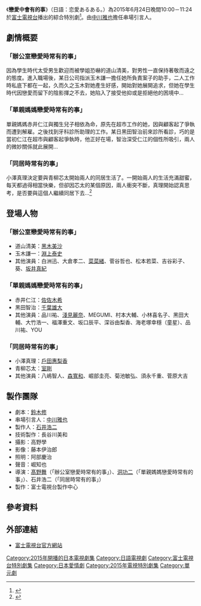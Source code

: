 《'''戀愛中會有的事'''》（日語：恋愛あるある。）為2015年6月24日晚間10:00－11:24於[[富士電視台|富士電視台]]播出的綜合特別劇<ref>{{cite web|url=http://www.sanspo.com/geino/news/20150611/geo15061105030005-n1.html|title=黒木メイサ＆佐々木希＆戸田恵梨香、「恋愛あるある」ドラマに主演|publisher=[[サンケイスポーツ|サンケイスポーツ]]|date=2015-06-11|accessdate=2015-06-12|archive-date=2020-09-28|archive-url=https://web.archive.org/web/20200928054017/https://www.sanspo.com/geino/news/20150611/geo15061105030005-n1.html|dead-url=no}}</ref>。由[[中川雅也|中川雅也]]擔任串場引言人。

{{電視節目信息框
| 顏色       = #87CEEB
| 名稱       = 戀愛中會有的事
| 原名       ={{lang|ja|恋愛あるある。}}
| 別名       = 
| 格式       = 
| 圖片       = 
| 圖說       = 
| 類型       = 戀愛
| 原創       = 
| 發展       = 
| 編劇       = 鈴木修
| 導演       = [[髙野舞|髙野舞]]（「辦公室戀愛時常有的事」）<br />[[洞功二|洞功二]]（「單親媽媽戀愛時常有的事」）<br />石井浩二（「同居時常有的事」）
| 演出       = [[黑木美沙|黑木美沙]]、[[佐佐木希|佐佐木希]]、[[戶田惠梨香|戶田惠梨香]]
| 配音       = 
| 旁白       = [[中川雅也|中川雅也]]
| 國家       = {{日本}}
| 地區       = 
| 語言       = [[日語|日語]]
| 集數       = 1
| 製片人     = 石井浩二| 
| 剪輯       = 
| 外景       = 
| 每集長    = 84分鐘
| 頻道      = 
| 電視網    = [[富士電視台|富士電視台]]
| 電視台    = 
| 視頻制式  = 
| 音頻制式  = [[立體聲|立體聲]]
| 首播國家   = {{JPN}}
| 首播地區   = 
| 製作公司   = [[富士電視台|富士電視台]]製作中心
| 影視公司   =
| 主題曲     = 
| 開始       = 2015年6月24日
| 結束       =（晚間10:00－11:24）
| 中國大陸名稱 = 
| 台灣名稱   = 
| 港澳名稱   = 
| 馬新名稱   = 
| 官方網站   =  http://www.fujitv.co.jp/renaiaruaru/
| imdb_id   = 
| tv_com_id = 
}}

== 劇情概要 ==
=== 「辦公室戀愛時常有的事」 === 
因為學生時代太受男生歡迎而被學姐恐嚇的道山清美，對男性一直保持著敬而遠之的態度。進入職場後，某日公司指派玉木謙一擔任她所負責案子的助手，二人工作時私底下都在一起，久而久之玉木對她產生好感，開始對她展開追求，但她在學生時代因戀愛而留下的陰影揮之不去，她陷入了接受他抑或是拒絕他的困境中…

=== 「單親媽媽戀愛時常有的事」 ===
單親媽媽赤井仁江與獨生兒子相依為命，原先在超市工作的她，因與顧客起了爭執而遭到解雇。之後找到牙科診所助理的工作。某日黑田智治前來診所看診，巧的是當初仁江在超市與顧客起爭執時，他正好在場，智治深受仁江的個性所吸引，兩人的微妙關係就此展開…

=== 「同居時常有的事」 ===
小澤真理決定要與青柳芯太開始兩人的同居生活了。一開始兩人的生活充滿甜蜜，每天都過得相當快樂，但卻因芯太的某個原因，兩人衝突不斷，真理開始認真思考，是否要與這個人繼續同居下去…<ref>{{Cite web |url=http://www.oricon.co.jp/news/2054176/full/ |title=“恋愛あるある”をドラマ化 黒木メイサ、佐々木希、戸田恵梨香が競演 |accessdate=2016-03-16 |archive-date=2015-06-13 |archive-url=https://web.archive.org/web/20150613233255/http://www.oricon.co.jp/news/2054176/full/ |dead-url=no }}</ref>

== 登場人物 ==
=== 「辦公室戀愛時常有的事」 === 
* 道山清美：[[黑木美沙|黑木美沙]]
* 玉木謙一：[[淵上泰史|淵上泰史]]
* 其他演員：白洲迅、大倉孝二、[[菜菜緒|菜菜緒]]、菅谷哲也、松本若菜、吉谷彩子、葵、[[坂井真紀|坂井真紀]]

=== 「單親媽媽戀愛時常有的事」 ===
* 赤井仁江：[[佐佐木希|佐佐木希]]
* 黑田智治：[[千葉雄大|千葉雄大]]
* 其他演員：品川祐、[[淺見麗奈|淺見麗奈]]、MEGUMI、村本大輔、小林喜名子、黑田大輔、大竹浩一、福澤重文、坂口辰平、深谷由梨香、海老塚幸穩（童星）、品川祐、YOU

=== 「同居時常有的事」 ===
* 小澤真理：[[戶田惠梨香|戶田惠梨香]]
* 青柳芯太：[[室剛|室剛]]
* 其他演員：八嶋智人、[[森寬和|森寬和]]、崛部圭亮、菊池敏弘、須永千重、菅原大吉

== 製作團隊 ==
* 劇本：[[鈴木修|鈴木修]]
* 串場引言人：[[中川雅也|中川雅也]]
* 製作人：[[石井浩二|石井浩二]]
* 技術製作：長谷川美和
* 攝影：高野學
* 影像：藤本伊治郎
* 照明：阿部慶治
* 聲音：崛知也
* 導演：[[髙野舞|髙野舞]]（「辦公室戀愛時常有的事」）、[[洞功二|洞功二]]（「單親媽媽戀愛時常有的事」）、石井浩二（「同居時常有的事」）
* 製作：富士電視台製作中心

== 參考資料 ==
{{Reflist}}

== 外部連結 ==
* [http://www.fujitv.co.jp/renaiaruaru/ 富士電視台官方網站] {{Wayback|url=http://www.fujitv.co.jp/renaiaruaru/ |date=20201001075422 }}

{{DEFAULTSORT:Renai aru aru}}
[[Category:2015年開播的日本電視劇集|Category:2015年開播的日本電視劇集]]
[[Category:日語電視劇|Category:日語電視劇]]
[[Category:富士電視台特別劇集|Category:富士電視台特別劇集]]
[[Category:日本愛情劇|Category:日本愛情劇]]
[[Category:2015年電視特別劇集|Category:2015年電視特別劇集]]
[[Category:單元劇|Category:單元劇]]